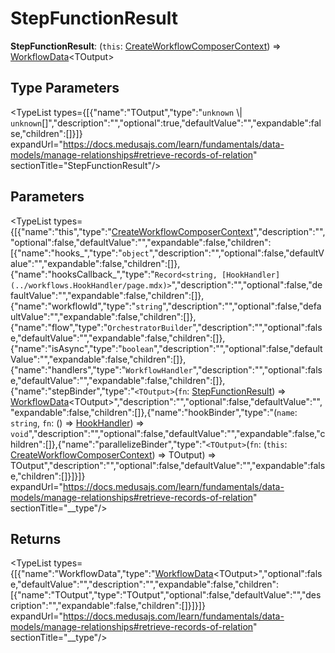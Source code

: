 
# StepFunctionResult

 **StepFunctionResult**: (`this`: [CreateWorkflowComposerContext](../workflows.CreateWorkflowComposerContext/page.mdx)) => [WorkflowData](../workflows.WorkflowData/page.mdx)&#60;TOutput&#62;

## Type Parameters

<TypeList types={[{"name":"TOutput","type":"`unknown` \\| `unknown`[]","description":"","optional":true,"defaultValue":"","expandable":false,"children":[]}]} expandUrl="https://docs.medusajs.com/learn/fundamentals/data-models/manage-relationships#retrieve-records-of-relation" sectionTitle="StepFunctionResult"/>

## Parameters

<TypeList types={[{"name":"this","type":"[CreateWorkflowComposerContext](../workflows.CreateWorkflowComposerContext/page.mdx)","description":"","optional":false,"defaultValue":"","expandable":false,"children":[{"name":"hooks_","type":"`object`","description":"","optional":false,"defaultValue":"","expandable":false,"children":[]},{"name":"hooksCallback_","type":"`Record<string, [HookHandler](../workflows.HookHandler/page.mdx)>`","description":"","optional":false,"defaultValue":"","expandable":false,"children":[]},{"name":"workflowId","type":"`string`","description":"","optional":false,"defaultValue":"","expandable":false,"children":[]},{"name":"flow","type":"`OrchestratorBuilder`","description":"","optional":false,"defaultValue":"","expandable":false,"children":[]},{"name":"isAsync","type":"`boolean`","description":"","optional":false,"defaultValue":"","expandable":false,"children":[]},{"name":"handlers","type":"`WorkflowHandler`","description":"","optional":false,"defaultValue":"","expandable":false,"children":[]},{"name":"stepBinder","type":"`<TOutput>`(`fn`: [StepFunctionResult](./page.mdx)) => [WorkflowData](../workflows.WorkflowData/page.mdx)&#60;TOutput&#62;","description":"","optional":false,"defaultValue":"","expandable":false,"children":[]},{"name":"hookBinder","type":"(`name`: `string`, `fn`: () => [HookHandler](../workflows.HookHandler/page.mdx)) => `void`","description":"","optional":false,"defaultValue":"","expandable":false,"children":[]},{"name":"parallelizeBinder","type":"`<TOutput>`(`fn`: (`this`: [CreateWorkflowComposerContext](../workflows.CreateWorkflowComposerContext/page.mdx)) => TOutput) => TOutput","description":"","optional":false,"defaultValue":"","expandable":false,"children":[]}]}]} expandUrl="https://docs.medusajs.com/learn/fundamentals/data-models/manage-relationships#retrieve-records-of-relation" sectionTitle="__type"/>

## Returns

<TypeList types={[{"name":"WorkflowData","type":"[WorkflowData](../workflows.WorkflowData/page.mdx)&#60;TOutput&#62;","optional":false,"defaultValue":"","description":"","expandable":false,"children":[{"name":"TOutput","type":"TOutput","optional":false,"defaultValue":"","description":"","expandable":false,"children":[]}]}]} expandUrl="https://docs.medusajs.com/learn/fundamentals/data-models/manage-relationships#retrieve-records-of-relation" sectionTitle="__type"/>
